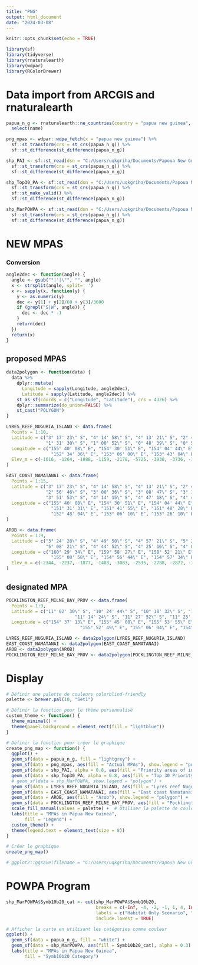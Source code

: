 ---
title: "PNG"
output: html_document
date: "2024-03-08"
---

```{r setup, include=FALSE}
knitr::opts_chunk$set(echo = TRUE)
```

```{r}
library(sf)
library(tidyverse)
library(rnaturalearth)
library(wdpar)
library(RColorBrewer)
```

# Data import from ARCGIS and rnaturalearth 
```{r}
papua_n_g <- rnaturalearth::ne_countries(country = "papua new guinea", scale = "large") %>%
  select(name)

png_mpas <- wdpar::wdpa_fetch(x = "papua new guinea") %>%
  sf::st_transform(crs = st_crs(papua_n_g)) %>%
  sf::st_difference(st_difference(papua_n_g))

shp_PAI <- sf::st_read(dsn = "C:/Users/uqkgriha/Documents/Papoua New Guinea/Land-Sea - Priority Areas of Interest/") %>%
  sf::st_transform(crs = st_crs(papua_n_g)) %>%
  sf::st_difference(st_difference(papua_n_g))

shp_Top30_PA <- sf::st_read(dsn = "C:/Users/uqkgriha/Documents/Papoua New Guinea/Land-Sea - Top 30 Priority Areas/") %>%
  sf::st_transform(crs = st_crs(papua_n_g)) %>%
  sf::st_make_valid() %>%
  sf::st_difference(st_difference(papua_n_g)) 

shp_MarPOWPA <- sf::st_read(dsn = "C:/Users/uqkgriha/Documents/Papoua New Guinea/Marine POWPA - Difference in Selection Frequency/") %>%
  sf::st_transform(crs = st_crs(papua_n_g)) %>%
  sf::st_difference(st_difference(papua_n_g)) 
```

# NEW MPAS
### Conversion
```{r}
angle2dec <- function(angle) {
  angle <- gsub("°|'|\"", "", angle)
  x <- strsplit(angle, split=' ')
  x <- sapply(x, function(y) {
    y <- as.numeric(y)
    dec <- y[1] + y[2]/60 + y[3]/3600
    if (grepl("S|W", angle)) { 
      dec <- dec * -1
    }
    return(dec)
  })
  return(x)
}
```


## proposed MPAS
```{r, warning=FALSE}
data2polygon <- function(data) {
  data %>%
    dplyr::mutate(
      Longitude = sapply(Longitude, angle2dec),
      Latitude = sapply(Latitude, angle2dec)) %>%
    st_as_sf(coords = c("Longitude", "Latitude"), crs = 4326) %>%
    dplyr::summarize(do_union=FALSE) %>% 
    st_cast("POLYGON")
}

LYRES_REEF_NUGURIA_ISLAND <- data.frame(
  Points = 1:10,
  Latitude = c("3° 17' 23\" S", "4° 14' 58\" S", "4° 13' 21\" S", "2° 49' 13\" S", "2° 33' 41\" S",
               "1° 31' 30\" S", "1° 00' 52\" S", "0° 48' 39\" S", "0° 51' 15\" S", "1° 30' 27\" S"),
  Longitude = c("155° 40' 08\" E", "154° 30' 51\" E", "154° 04' 44\" E", "152° 58' 47\" E", "152° 38' 42\" E",
                 "152° 34' 36\" E", "153° 06' 00\" E", "153° 43' 04\" E", "154° 24' 31\" E", "154° 51' 54\" E"),
  Elev_m = c(-1616, -1264, -1888, -1159, -2178, -5725, -3938, -3736, -3186, -2331)
)

EAST_COAST_NAMATANAI <- data.frame(
  Points = 1:15,
  Latitude = c("3° 17' 23\" S", "4° 14' 58\" S", "4° 13' 21\" S", "2° 49' 13\" S", "2° 33' 41\" S",
               "2° 56' 46\" S", "3° 00' 36\" S", "3° 08' 47\" S", "3° 12' 36\" S", "3° 36' 02\" S",
               "3° 51' 53\" S", "4° 14' 15\" S", "4° 47' 18\" S", "4° 43' 00\" S", "4° 26' 35\" S"),
  Longitude = c("155° 40' 08\" E", "154° 30' 51\" E", "154° 04' 44\" E", "152° 58' 47\" E", "152° 38' 42\" E",
                 "151° 31' 31\" E", "151° 41' 55\" E", "151° 48' 28\" E", "152° 03' 14\" E", "152° 25' 05\" E",
                 "152° 48' 04\" E", "153° 06' 10\" E", "153° 26' 10\" E", "154° 14' 43\" E", "154° 33' 29\" E")
)

AROB <- data.frame(
  Points = 1:9,
  Latitude = c("3° 24' 28\" S", "4° 49' 50\" S", "4° 57' 21\" S", "5° 20' 57\" S", "5° 23' 17\" S",
               "5° 08' 21\" S", "4° 44' 52\" S", "4° 25' 16\" S", "4° 08' 28\" S"),
  Longitude = c("160° 29' 34\" E", "159° 58' 27\" E", "158° 52' 21\" E", "157° 05' 21\" E", "155° 32' 58\" E",
                 "155° 08' 58\" E", "154° 56' 44\" E", "154° 57' 34\" E", "155° 15' 27\" E"),
  Elev_m = c(-2344, -2237, -1877, -1488, -3083, -2535, -2788, -2872, -1867)
)
```

## designated MPA
```{r, warning=FALSE}
POCKLINGTON_REEF_MILNE_BAY_PROV <- data.frame(
  Points = 1:9,
  Latitude = c("11° 02' 30\" S", "10° 24' 44\" S", "10° 18' 32\" S", "10° 21' 33\" S", "10° 36' 58\" S",
                          "11° 14' 24\" S", "11° 27' 52\" S", "11° 23' 29\" S", "11° 12' 44\" S"),
  Longitude = c("154° 37' 13\" E", "155° 45' 08\" E", "155° 53' 55\" E", "156° 16' 31\" E", "156° 29' 59\" E",
                            "155° 52' 49\" E", "155° 06' 04\" E", "154° 47' 38\" E", "154° 38' 26\" E"))
```


```{r, warning=FALSE}
LYRES_REEF_NUGURIA_ISLAND <- data2polygon(LYRES_REEF_NUGURIA_ISLAND)
EAST_COAST_NAMATANAI <- data2polygon(EAST_COAST_NAMATANAI)
AROB <- data2polygon(AROB)
POCKLINGTON_REEF_MILNE_BAY_PROV <- data2polygon(POCKLINGTON_REEF_MILNE_BAY_PROV)
```


# Display 
```{r}
# Définir une palette de couleurs colorblind-friendly
palette <- brewer.pal(10, "Set1")

# Définir la fonction pour le thème personnalisé
custom_theme <- function() {
  theme_minimal() +
  theme(panel.background = element_rect(fill = "lightblue"))
}

# Définir la fonction pour créer le graphique
create_png_map <- function() {
  ggplot() +
  geom_sf(data = papua_n_g, fill = "lightgrey") +
  geom_sf(data = png_mpas, aes(fill = "Actual MPAs"), show.legend = "polygon") +
  geom_sf(data = shp_PAI, alpha = 0.8, aes(fill = "Priority areas of interest"), show.legend = "polygon") +
  geom_sf(data = shp_Top30_PA, alpha = 0.8, aes(fill = "Top 30 Priority Areas"), show.legend = "polygon") +
  # geom_sf(data = shp_MarPOWPA, show.legend = "polygon") +
  geom_sf(data = LYRES_REEF_NUGURIA_ISLAND, aes(fill = "Lyres reef Nuguria"), show.legend = "polygon") +
  geom_sf(data = EAST_COAST_NAMATANAI, aes(fill = "East coast Namatanai"), show.legend = "polygon") +
  geom_sf(data = AROB, aes(fill = "Arob"), show.legend = "polygon") +
  geom_sf(data = POCKLINGTON_REEF_MILNE_BAY_PROV, aes(fill = "Pocklington Reef Milne Bay"), show.legend = "polygon") +
  scale_fill_manual(values = palette) +  # Utiliser la palette de couleurs
  labs(title = "MPAs in Papua New Guinea",
       fill = "Legend") +
  custom_theme() +
  theme(legend.text = element_text(size = 8)) 
}

# Créer le graphique
create_png_map()

# ggplot2::ggsave(filename = "C:/Users/uqkgriha/Documents/Papoua New Guinea/mapPNG_shpadded.jpeg", dpi = 1000)
```
# POWPA Program
```{r}
shp_MarPOWPA$Symb10b20_cat <- cut(shp_MarPOWPA$Symb10b20, 
                                  breaks = c(-Inf, -4, -2, -1, 1, 4, Inf), 
                                  labels = c("Habitat Only Scenario", "-4", "-2", "Always Low Priority", "4", "Habitat and Species Scenario"),
                                  include.lowest = TRUE)

# Afficher la carte en utilisant les catégories comme couleur
ggplot() +
  geom_sf(data = papua_n_g, fill = "white") +
  geom_sf(data = shp_MarPOWPA, aes(fill = Symb10b20_cat), alpha = 0.3) +
  labs(title = "MPAs in Papua New Guinea",
       fill = "Symb10b20 Category")
```
